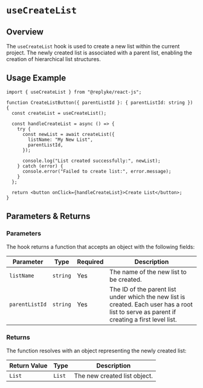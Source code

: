 # `useCreateList`

## Overview

The `useCreateList` hook is used to create a new list within the current project. The newly created list is associated with a parent list, enabling the creation of hierarchical list structures.

## Usage Example

```tsx
import { useCreateList } from "@replyke/react-js";

function CreateListButton({ parentListId }: { parentListId: string }) {
  const createList = useCreateList();

  const handleCreateList = async () => {
    try {
      const newList = await createList({
        listName: "My New List",
        parentListId,
      });

      console.log("List created successfully:", newList);
    } catch (error) {
      console.error("Failed to create list:", error.message);
    }
  };

  return <button onClick={handleCreateList}>Create List</button>;
}
```


## Parameters & Returns

### Parameters

The hook returns a function that accepts an object with the following fields:

| Parameter      | Type     | Required | Description                                  |
|----------------|----------|----------|----------------------------------------------|
| `listName`     | `string` | Yes      | The name of the new list to be created.       |
| `parentListId`  | `string`   | Yes      | The ID of the parent list under which the new list is created. Each user has a root list to serve as parent if creating a first level list. |

### Returns

The function resolves with an object representing the newly created list:

| Return Value | Type   | Description                          |
|--------------|--------|--------------------------------------|
| `List`       | `List` | The new created list object. |
